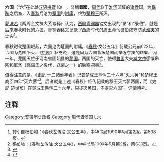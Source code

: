 {{周代诸侯国
|国名=六
|国君姓氏=[[偃姓|偃姓]]
|爵位=伯<br /><small>根据[[西周|西周]][[青铜器|青铜器]]铭文中的“录伯”</small>
|国都=[[安徽省|安徽省]][[六安|六安]]北
|分封者=不详
|始祖=不详
|建国年=西周
|灭亡年=公元前622年
|灭亡原因=为[[楚穆王|楚穆王]]吞并
|史书记载=《[[春秋_(书)|春秋]]》和《[[左传|春秋左氏传]]》 <small>见于[[鲁文公|文公]]五年</small>
}}

'''六国'''（“六”在此处[[汉语拼音|汉语拼音]] lù） ，又稱'''錄國'''，[[周朝|周代]]位于[[淮河|淮河]]流域的[[诸侯|诸侯]]国，为[[皋陶|皋陶]]之后裔，入[[春秋时期|春秋]]后沦为[[楚国|楚国]]的[[附庸|附庸]]，终为[[楚穆王|楚穆王]]所灭。

[[郭沫若|郭沫若]]《两周金文辞大系考释》认为，[[西周|西周]][[青铜器|青铜器]]铭文出现的“录”和“录伯”，就是后来春秋时代的六国。青铜器铭文记录了西周时代的周王命令录伯戍守防范[[淮夷|淮夷]]的史实<ref>转引自杨伯峻：《春秋左传注·文公五年》，中华书局1990年5月第2版，第538页。</ref>。 

春秋时代楚国崛起，六国沦为楚国的附庸。《[[春秋_(书)|春秋]]·文公五年》记载公元前622年，六国为楚国所灭。《[[左传|左传]]》补充说，这是因为六国背叛楚国而亲近东夷的结果。同一年，楚国灭位于河南省固始县的[[蓼国|蓼国]]。两国的灭亡，使得[[鲁国|鲁国]]大夫[[臧文仲|臧文仲]]感慨皋陶和[[庭坚|庭坚]]（[[颛顼|高陽氏]]之後代，[[八愷|八愷]]之一）的后裔凋零<ref>杨伯峻：《春秋左传注·文公五年》，中华书局1990年5月第2版，第539页。</ref>。

值得注意的是，《[[史记|史記]]·十二諸侯年表》记载楚成王熊恽二十六年“灭六英”和楚穆王商臣四年“灭六蓼”<ref>{{Wikisource history|史記|014|十二諸侯年表}}</ref>，后者就是上述《春秋》经传记载的穆王灭六蓼两国，而《史記·楚世家》在[[楚成王|楚成王]]熊恽二十六年，只提灭[[英國_(諸侯國)|英国]]，不提灭六国<ref>{{Wikisource history|史記|040|楚世家}}</ref>。详情待考。

==注释==
{{Reflist}}
{{周代諸侯列國}}
[[Category:安徽历史政权|Category:安徽历史政权]]
[[Category:周代诸侯国|Category:周代诸侯国]]
[[Category:春秋时期的国家|L六]]